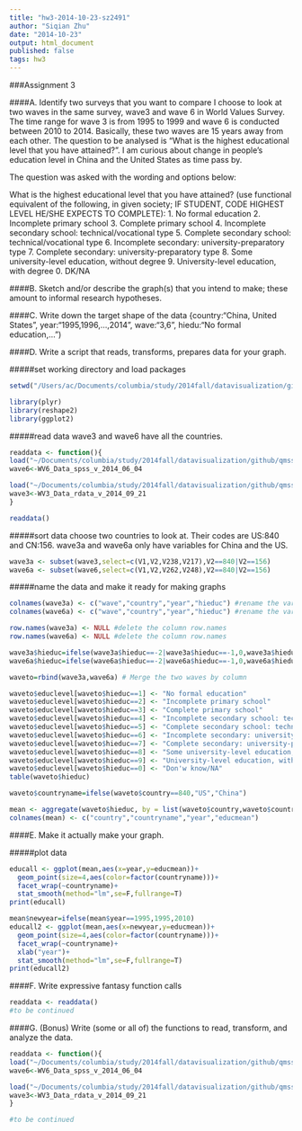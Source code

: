 ```yaml
---
title: "hw3-2014-10-23-sz2491"
author: "Siqian Zhu"
date: "2014-10-23"
output: html_document
published: false
tags: hw3
---
```


###Assignment 3

####A. Identify two surveys that you want to compare
I choose to look at two waves in the same survey, wave3 and wave 6 in World Values Survey. The time range for wave 3 is from 1995 to 1999 and wave 6 is conducted between 2010 to 2014. Basically, these two waves are 15 years away from each other. The question to be analysed is "What is the highest educational level that you have attained?". I am curious about change in people's education level in China and the United States as time pass by.

The question was asked with the wording and options below:

What is the highest educational level that you have attained?
(use functional equivalent of the following, in given society; 
IF STUDENT, CODE HIGHEST LEVEL HE/SHE EXPECTS TO COMPLETE):
 1. No formal education 
 2. Incomplete primary school 
 3. Complete primary school 
 4. Incomplete secondary school: technical/vocational type 
 5. Complete secondary school: technical/vocational type 
 6. Incomplete secondary: university-preparatory type 
 7. Complete secondary: university-preparatory type 
 8. Some university-level education, without degree 
 9. University-level education, with degree 
 0. DK/NA 

####B. Sketch and/or describe the graph(s) that you intend to make; these amount to informal research hypotheses.


####C. Write down the target shape of the data
{country:"China, United States", year:"1995,1996,...,2014", wave:"3,6", hiedu:"No formal education,...")

####D. Write a script that reads, transforms, prepares data for your graph.

#####set working directory and load packages

```r

setwd("/Users/ac/Documents/columbia/study/2014fall/datavisualization/github/qmssviz/hw3")

library(plyr)
library(reshape2)
library(ggplot2)
```

#####read data
wave3 and wave6 have all the countries.
```r
readdata <- function(){
load("~/Documents/columbia/study/2014fall/datavisualization/github/qmssviz/hw3/WV6_Data_rdata_v_2014_06_04.rdata")
wave6<-WV6_Data_spss_v_2014_06_04

load("~/Documents/columbia/study/2014fall/datavisualization/github/qmssviz/hw3/WV3_Data_rdata_v_2014_09_21.rdata")
wave3<-WV3_Data_rdata_v_2014_09_21
}

readdata()

```


#####sort data
choose two countries to look at. Their codes are US:840 and CN:156.
wave3a and wave6a only have variables for China and the US.
```r
wave3a <- subset(wave3,select=c(V1,V2,V238,V217),V2==840|V2==156)
wave6a <- subset(wave6,select=c(V1,V2,V262,V248),V2==840|V2==156)
```

#####name the data and make it ready for making graphs

```r

colnames(wave3a) <- c("wave","country","year","hieduc") #rename the variables
colnames(wave6a) <- c("wave","country","year","hieduc") #rename the variables

row.names(wave3a) <- NULL #delete the column row.names
row.names(wave6a) <- NULL #delete the column row.names

wave3a$hieduc=ifelse(wave3a$hieduc==-2|wave3a$hieduc==-1,0,wave3a$hieduc)
wave6a$hieduc=ifelse(wave6a$hieduc==-2|wave6a$hieduc==-1,0,wave6a$hieduc)

waveto=rbind(wave3a,wave6a) # Merge the two waves by column

waveto$educlevel[waveto$hieduc==1] <- "No formal education"
waveto$educlevel[waveto$hieduc==2] <- "Incomplete primary school"
waveto$educlevel[waveto$hieduc==3] <- "Complete primary school"
waveto$educlevel[waveto$hieduc==4] <- "Incomplete secondary school: technical/vocational type"
waveto$educlevel[waveto$hieduc==5] <- "Complete secondary school: technical/vocational type"
waveto$educlevel[waveto$hieduc==6] <- "Incomplete secondary: university-preparatory type"
waveto$educlevel[waveto$hieduc==7] <- "Complete secondary: university-preparatory type"
waveto$educlevel[waveto$hieduc==8] <- "Some university-level education, without degree"
waveto$educlevel[waveto$hieduc==9] <- "University-level education, with degree"
waveto$educlevel[waveto$hieduc==0] <- "Don'w know/NA"
table(waveto$hieduc)

waveto$countryname=ifelse(waveto$country==840,"US","China")

mean <- aggregate(waveto$hieduc, by = list(waveto$country,waveto$countryname, waveto$year), mean)
colnames(mean) <- c("country","countryname","year","educmean")

```


####E. Make it actually make your graph.

#####plot data

```r
educall <- ggplot(mean,aes(x=year,y=educmean))+
  geom_point(size=4,aes(color=factor(countryname)))+
  facet_wrap(~countryname)+
  stat_smooth(method="lm",se=F,fullrange=T)
print(educall)

mean$newyear=ifelse(mean$year==1995,1995,2010)
educall2 <- ggplot(mean,aes(x=newyear,y=educmean))+
  geom_point(size=4,aes(color=factor(countryname)))+
  facet_wrap(~countryname)+
  xlab("year")+
  stat_smooth(method="lm",se=F,fullrange=T)
print(educall2)
```

####F. Write expressive fantasy function calls 

```r
readdata <- readdata()
#to be continued
```

####G. (Bonus) Write (some or all of) the functions to read, transform, and analyze the data.

```r
readdata <- function(){
load("~/Documents/columbia/study/2014fall/datavisualization/github/qmssviz/hw3/WV6_Data_rdata_v_2014_06_04.rdata")
wave6<-WV6_Data_spss_v_2014_06_04

load("~/Documents/columbia/study/2014fall/datavisualization/github/qmssviz/hw3/WV3_Data_rdata_v_2014_09_21.rdata")
wave3<-WV3_Data_rdata_v_2014_09_21
}

#to be continued
```
